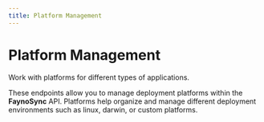 ```yaml
---
title: Platform Management
---
```

# Platform Management

Work with platforms for different types of applications.

These endpoints allow you to manage deployment platforms within the **FaynoSync** API. Platforms help organize and manage different deployment environments such as linux, darwin, or custom platforms.